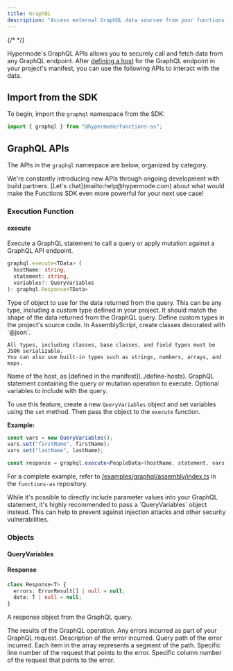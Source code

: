 ```yaml
---
title: GraphQL
description: "Access external GraphQL data sources from your functions."
---
```


{/* <!-- vale Google.Headings = NO --> */}

Hypermode's GraphQL APIs allows you to securely call and fetch data from any GraphQL endpoint.
After [defining a host](../define-hosts) for the GraphQL endpoint in your project's manifest,
you can use the following APIs to interact with the data.

## Import from the SDK

To begin, import the `graphql` namespace from the SDK:

<CodeGroup>

```ts AssemblyScript
import { graphql } from "@hypermode/functions-as";
```

</CodeGroup>

## GraphQL APIs

The APIs in the `graphql` namespace are below, organized by category.

<Tip>
  We're constantly introducing new APIs through ongoing development with build
  partners. [Let's chat](mailto:help@hypermode.com) about what would make the
  Functions SDK even more powerful for your next use case!
</Tip>

### Execution Function

#### execute

Execute a GraphQL statement to call a query or apply mutation against a GraphQL API endpoint.

<CodeGroup>

```ts AssemblyScript
graphql.execute<TData> (
  hostName: string,
  statement: string,
  variables?: QueryVariables
): graphql.Response<TData>
```

</CodeGroup>

<ResponseField name="TData" type="Type" required>
  Type of object to use for the data returned from the query.
  This can be any type, including a custom type defined in your project.
  It should match the shape of the data returned from the GraphQL query.

  <Tip>
    Define custom types in the project's source code.
    In AssemblyScript, create classes decorated with `@json`.

    All types, including classes, base classes, and field types must be JSON serializable.
    You can also use built-in types such as strings, numbers, arrays, and maps.

  </Tip>

</ResponseField>

<ResponseField name="hostName" type="string" required>
  Name of the host, as [defined in the manifest](../define-hosts).
</ResponseField>

<ResponseField name="statement" type="string" required>
  GraphQL statement containing the query or mutation operation to execute.
</ResponseField>

<ResponseField name="variables" type="QueryVariables">
  Optional variables to include with the query.
  
  To use this feature, create a new `QueryVariables` object and set variables using the `set` method.
  Then pass the object to the `execute` function.

**Example:**

<CodeGroup>

```ts AssemblyScript
const vars = new QueryVariables();
vars.set("firstName", firstName);
vars.set("lastName", lastName);

const response = graphql.execute<PeopleData>(hostName, statement, vars);
```

</CodeGroup>

For a complete example, refer to [/examples/graphql/assembly/index.ts](https://github.com/hypermodeAI/functions-as/blob/9894db357c128f80745d24dbf5c76d67ff39187d/examples/graphql/assembly/index.ts#L29-L57)
in the `functions-as` repository.

<Warning>
  While it's possible to directly include parameter values into your GraphQL
  statement, it's highly recommended to pass a `QueryVariables` object instead.
  This can help to prevent against injection attacks and other security
  vulnerabilities.
</Warning>

</ResponseField>

### Objects

#### QueryVariables

#### Response

<CodeGroup>

```ts AssemblyScript
class Response<T> {
  errors: ErrorResult[] | null = null;
  data: T | null = null;
}
```

</CodeGroup>

A response object from the GraphQL query.

<ResponseField name="data" type="T">
  The results of the GraphQL operation.
</ResponseField>
<ResponseField name="errors" type="ErrorResult[]">
  Any errors incurred as part of your GraphQL request.
  <Expandable title="properties">
    <ResponseField name="message" type="string">
      Description of the error incurred.
    </ResponseField>
    <ResponseField name="path" type="string[]">
      Query path of the error incurred. Each item in the array represents a
      segment of the path.
    </ResponseField>
    <ResponseField name="locations" type="CodeLocation[]">
      <Expandable title="properties">
        <ResponseField name="line" type="u32">
          Specific line number of the request that points to the error.
        </ResponseField>
        <ResponseField name="column" type="u32">
          Specific column number of the request that points to the error.
        </ResponseField>
      </Expandable>
    </ResponseField>
  </Expandable>
</ResponseField>
